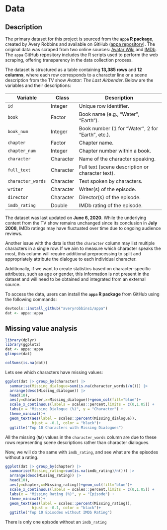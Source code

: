 # Data

## Description

The primary dataset for this project is sourced from the **`appa` R package**, created by Avery Robbins and available on GitHub ([appa repository](https://github.com/averyrobbins1/appa/tree/master)). The original data was scraped from two online sources: [Avatar Wiki](https://avatar.fandom.com/wiki/Avatar_Wiki) and [IMDb](https://www.imdb.com/title/tt0417299/?ref_=fn_al_tt_2). The `appa` GitHub repository includes the R scripts used to perform the web scraping, offering transparency in the data collection process.

The dataset is structured as a table containing **13,385 rows** and **12 columns**, where each row corresponds to a character line or a scene description from the TV show *Avatar: The Last Airbender*. Below are the variables and their descriptions:

| Variable           | Class       | Description                                      |
|--------------------|-------------|--------------------------------------------------|
| `id`               | Integer     | Unique row identifier.                          |
| `book`             | Factor      | Book name (e.g., "Water", "Earth").             |
| `book_num`         | Integer     | Book number (1 for "Water", 2 for "Earth", etc.).|
| `chapter`          | Factor      | Chapter name.                                   |
| `chapter_num`      | Integer     | Chapter number within a book.                  |
| `character`        | Character   | Name of the character speaking.                |
| `full_text`        | Character   | Full text (scene description or character text).|
| `character_words`  | Character   | Text spoken by characters.                     |
| `writer`           | Character   | Writer(s) of the episode.                      |
| `director`         | Character   | Director(s) of the episode.                    |
| `imdb_rating`      | Double      | IMDb rating of the episode.                    |


The dataset was last updated on **June 6, 2020**. While the underlying content from the TV show remains unchanged since its conclusion in **July 2008**, IMDb ratings may have fluctuated over time due to ongoing audience reviews.

Another issue with the data is that the `character` column may list multiple characters in a single row. If we aim to measure which character speaks the most, this column will require additional preprocessing to split and appropriately attribute the dialogue to each individual character.

Additionally, if we want to create statistics based on character-specific attributes, such as age or gender, this information is not present in the dataset and will need to be obtained and integrated from an external source.

To access the data, users can install the **`appa` R package** from GitHub using the following commands:

```r
devtools::install_github("averyrobbins1/appa")
dat <- appa::appa
```



## Missing value analysis
```r
library(dplyr)
library(ggplot2)
dat <- appa::appa
glimpse(dat)
```
```r
colSums(is.na(dat))
```
Lets see which characters have missing values:
```r
ggplot(dat |> group_by(character) |> 
  summarise(Missing_dialogue=sum(is.na(character_words)/n())) |> 
  arrange(desc(Missing_dialogue)) |> 
  head(10),
  aes(y=character,x=Missing_dialogue))+geom_col(fill="blue")+
  scale_x_continuous(labels = scales::percent,limits = c(0,1.05)) +
  labs(x = "Missing Dialogue (%)", y = "Character") +
  theme_minimal()+
  geom_text(aes(label = scales::percent(Missing_dialogue)), 
            hjust = -0.1, color = "black")+
  ggtitle("Top 10 Characters with Missing Dialogues")
```
All the missing (`NA`) values in the `character_words` column are due to these rows representing scene descriptions rather than character dialogues. 

Now, we will do the same with `imdb_rating`, and see what are the episodes without a rating.
```r
ggplot(dat |> group_by(chapter) |> 
  summarise(Missing_rating=sum(is.na(imdb_rating)/n())) |> 
  arrange(desc(Missing_rating)) |> 
  head(10),
  aes(y=chapter,x=Missing_rating))+geom_col(fill="blue")+
  scale_x_continuous(labels = scales::percent,limits = c(0,1.05)) +
  labs(x = "Missing Rating (%)", y = "Episode") +
  theme_minimal()+
  geom_text(aes(label = scales::percent(Missing_rating)), 
            hjust = -0.1, color = "black")+
  ggtitle("Top 10 Episodes without IMDb Rating")
```

There is only one episode without an `imdb_rating`
